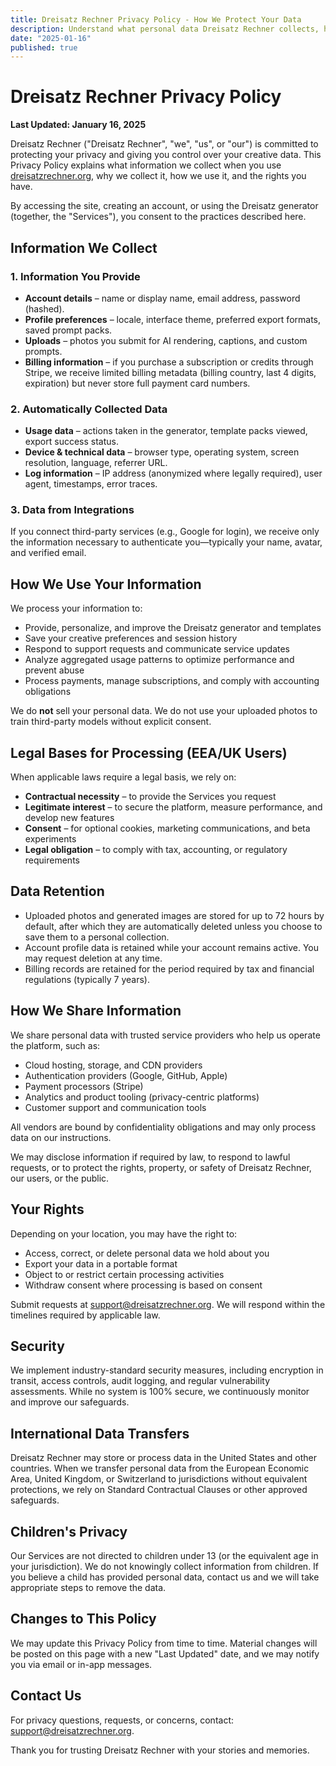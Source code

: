 ```yaml
---
title: Dreisatz Rechner Privacy Policy - How We Protect Your Data
description: Understand what personal data Dreisatz Rechner collects, how it is used, and the controls you have when generating nostalgic AI images.
date: "2025-01-16"
published: true
---
```


# Dreisatz Rechner Privacy Policy

**Last Updated: January 16, 2025**

Dreisatz Rechner ("Dreisatz Rechner", "we", "us", or "our") is committed to protecting your privacy and giving you control over your creative data. This Privacy Policy explains what information we collect when you use [dreisatzrechner.org](https://dreisatzrechner.org), why we collect it, how we use it, and the rights you have.

By accessing the site, creating an account, or using the Dreisatz generator (together, the "Services"), you consent to the practices described here.

## Information We Collect

### 1. Information You Provide
- **Account details** – name or display name, email address, password (hashed).
- **Profile preferences** – locale, interface theme, preferred export formats, saved prompt packs.
- **Uploads** – photos you submit for AI rendering, captions, and custom prompts.
- **Billing information** – if you purchase a subscription or credits through Stripe, we receive limited billing metadata (billing country, last 4 digits, expiration) but never store full payment card numbers.

### 2. Automatically Collected Data
- **Usage data** – actions taken in the generator, template packs viewed, export success status.
- **Device & technical data** – browser type, operating system, screen resolution, language, referrer URL.
- **Log information** – IP address (anonymized where legally required), user agent, timestamps, error traces.

### 3. Data from Integrations
If you connect third-party services (e.g., Google for login), we receive only the information necessary to authenticate you—typically your name, avatar, and verified email.

## How We Use Your Information

We process your information to:

- Provide, personalize, and improve the Dreisatz generator and templates
- Save your creative preferences and session history
- Respond to support requests and communicate service updates
- Analyze aggregated usage patterns to optimize performance and prevent abuse
- Process payments, manage subscriptions, and comply with accounting obligations

We do **not** sell your personal data. We do not use your uploaded photos to train third-party models without explicit consent.

## Legal Bases for Processing (EEA/UK Users)

When applicable laws require a legal basis, we rely on:

- **Contractual necessity** – to provide the Services you request
- **Legitimate interest** – to secure the platform, measure performance, and develop new features
- **Consent** – for optional cookies, marketing communications, and beta experiments
- **Legal obligation** – to comply with tax, accounting, or regulatory requirements

## Data Retention

- Uploaded photos and generated images are stored for up to 72 hours by default, after which they are automatically deleted unless you choose to save them to a personal collection.
- Account profile data is retained while your account remains active. You may request deletion at any time.
- Billing records are retained for the period required by tax and financial regulations (typically 7 years).

## How We Share Information

We share personal data with trusted service providers who help us operate the platform, such as:

- Cloud hosting, storage, and CDN providers
- Authentication providers (Google, GitHub, Apple)
- Payment processors (Stripe)
- Analytics and product tooling (privacy-centric platforms)
- Customer support and communication tools

All vendors are bound by confidentiality obligations and may only process data on our instructions.

We may disclose information if required by law, to respond to lawful requests, or to protect the rights, property, or safety of Dreisatz Rechner, our users, or the public.

## Your Rights

Depending on your location, you may have the right to:

- Access, correct, or delete personal data we hold about you
- Export your data in a portable format
- Object to or restrict certain processing activities
- Withdraw consent where processing is based on consent

Submit requests at [support@dreisatzrechner.org](mailto:support@dreisatzrechner.org). We will respond within the timelines required by applicable law.

## Security

We implement industry-standard security measures, including encryption in transit, access controls, audit logging, and regular vulnerability assessments. While no system is 100% secure, we continuously monitor and improve our safeguards.

## International Data Transfers

Dreisatz Rechner may store or process data in the United States and other countries. When we transfer personal data from the European Economic Area, United Kingdom, or Switzerland to jurisdictions without equivalent protections, we rely on Standard Contractual Clauses or other approved safeguards.

## Children's Privacy

Our Services are not directed to children under 13 (or the equivalent age in your jurisdiction). We do not knowingly collect information from children. If you believe a child has provided personal data, contact us and we will take appropriate steps to remove the data.

## Changes to This Policy

We may update this Privacy Policy from time to time. Material changes will be posted on this page with a new "Last Updated" date, and we may notify you via email or in-app messages.

## Contact Us

For privacy questions, requests, or concerns, contact: [support@dreisatzrechner.org](mailto:support@dreisatzrechner.org).

Thank you for trusting Dreisatz Rechner with your stories and memories.
